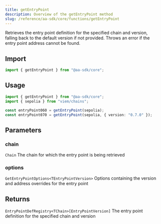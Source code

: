 ```yaml
---
title: getEntryPoint
description: Overview of the getEntryPoint method
slug: /reference/aa-sdk/core/functions/getEntryPoint
---
```



Retrieves the entry point definition for the specified chain and version, falling back to the default version if not provided. Throws an error if the entry point address cannot be found.

## Import

```ts
import { getEntryPoint } from "@aa-sdk/core";
```

## Usage

```ts
import { getEntryPoint } from "@aa-sdk/core";
import { sepolia } from "viem/chains";

const entryPoint060 = getEntryPoint(sepolia);
const entryPoint070 = getEntryPoint(sepolia, { version: "0.7.0" });
```

## Parameters

### chain

`Chain`
The chain for which the entry point is being retrieved

### options

`GetEntryPointOptions<TEntryPointVersion>`
Options containing the version and address overrides for the entry point

## Returns

`EntryPointDefRegistry<TChain>[EntryPointVersion]`
The entry point definition for the specified chain and version
